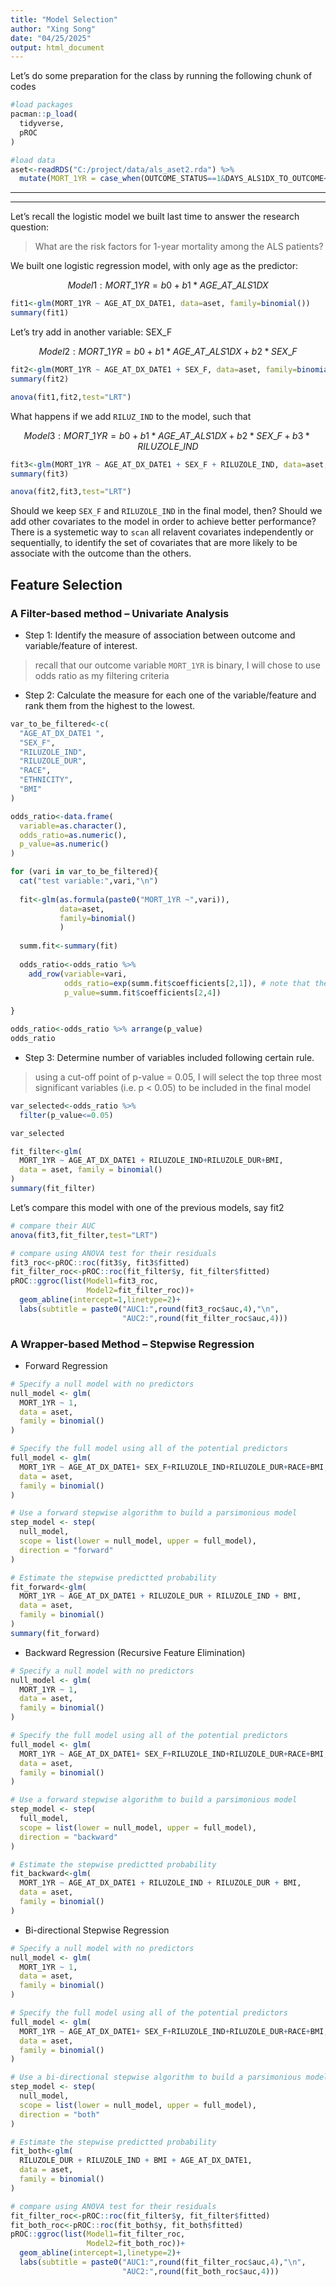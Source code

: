 ```yaml
---
title: "Model Selection"
author: "Xing Song"
date: "04/25/2025"
output: html_document
---
```


Let's do some preparation for the class by running the following chunk of codes

```r
#load packages
pacman::p_load(
  tidyverse,
  pROC
)

#load data
aset<-readRDS("C:/project/data/als_aset2.rda") %>%
  mutate(MORT_1YR = case_when(OUTCOME_STATUS==1&DAYS_ALS1DX_TO_OUTCOME<=365~1,TRUE~0))
```

**************************************************************************************************
**************************************************************************************************

Let's recall the logistic model we built last time to answer the research question:

> What are the risk factors for 1-year mortality among the ALS patients? 

We built one logistic regression model, with only age as the predictor: 

$$ Model 1: MORT\_1YR = b0 + b1*AGE\_AT\_ALS1DX $$

```r
fit1<-glm(MORT_1YR ~ AGE_AT_DX_DATE1, data=aset, family=binomial())
summary(fit1)
```

Let's try add in another variable: SEX_F

$$ Model 2: MORT\_1YR = b0 + b1*AGE\_AT\_ALS1DX + b2*SEX\_F $$

```r
fit2<-glm(MORT_1YR ~ AGE_AT_DX_DATE1 + SEX_F, data=aset, family=binomial())
summary(fit2)

anova(fit1,fit2,test="LRT")
```

What happens if we add `RILUZ_IND` to the model, such that

$$ Model 3: MORT\_1YR = b0 + b1*AGE\_AT\_ALS1DX + b2*SEX\_F + b3*RILUZOLE\_IND $$

```r
fit3<-glm(MORT_1YR ~ AGE_AT_DX_DATE1 + SEX_F + RILUZOLE_IND, data=aset, family=binomial())
summary(fit3)

anova(fit2,fit3,test="LRT")
```

Should we keep `SEX_F` and `RILUZOLE_IND` in the final model, then? Should we add other covariates to the model in order to achieve better performance? There is a systemetic way to `scan` all relavent covariates independently or sequentially, to identify the set of covariates that are more likely to be associate with the outcome than the others. 


## Feature Selection


### A Filter-based method – Univariate Analysis

* Step 1: Identify the measure of association between outcome and variable/feature of interest.

> recall that our outcome variable `MORT_1YR` is binary, I will chose to use odds ratio as my filtering criteria


* Step 2: Calculate the measure for each one of the variable/feature and rank them from the highest to the lowest.

```r
var_to_be_filtered<-c(
  "AGE_AT_DX_DATE1 ",
  "SEX_F",
  "RILUZOLE_IND",
  "RILUZOLE_DUR",
  "RACE",
  "ETHNICITY",
  "BMI"
)

odds_ratio<-data.frame(
  variable=as.character(),
  odds_ratio=as.numeric(),
  p_value=as.numeric()
)

for (vari in var_to_be_filtered){
  cat("test variable:",vari,"\n")
  
  fit<-glm(as.formula(paste0("MORT_1YR ~",vari)),
           data=aset,
           family=binomial()
           )
  
  summ.fit<-summary(fit)
  
  odds_ratio<-odds_ratio %>%
    add_row(variable=vari,
            odds_ratio=exp(summ.fit$coefficients[2,1]), # note that the coefficient of logistic regression is the log-odds
            p_value=summ.fit$coefficients[2,4])
  
}

odds_ratio<-odds_ratio %>% arrange(p_value)
odds_ratio
```


* Step 3: Determine number of variables included following certain rule. 

> using a cut-off point of p-value = 0.05, I will select the top three most significant variables (i.e. p < 0.05) to be included in the final model

```r
var_selected<-odds_ratio %>%
  filter(p_value<=0.05)

var_selected
```


```r
fit_filter<-glm(
  MORT_1YR ~ AGE_AT_DX_DATE1 + RILUZOLE_IND+RILUZOLE_DUR+BMI, 
  data = aset, family = binomial()
)
summary(fit_filter)
```

Let's compare this model with one of the previous models, say fit2

```r
# compare their AUC
anova(fit3,fit_filter,test="LRT")
```


```r
# compare using ANOVA test for their residuals
fit3_roc<-pROC::roc(fit3$y, fit3$fitted)
fit_filter_roc<-pROC::roc(fit_filter$y, fit_filter$fitted)
pROC::ggroc(list(Model1=fit3_roc,
                 Model2=fit_filter_roc))+
  geom_abline(intercept=1,linetype=2)+
  labs(subtitle = paste0("AUC1:",round(fit3_roc$auc,4),"\n",
                         "AUC2:",round(fit_filter_roc$auc,4)))
```


### A Wrapper-based Method – Stepwise Regression

* Forward Regression

```r
# Specify a null model with no predictors
null_model <- glm(
  MORT_1YR ~ 1, 
  data = aset, 
  family = binomial()
)

# Specify the full model using all of the potential predictors
full_model <- glm(
  MORT_1YR ~ AGE_AT_DX_DATE1+ SEX_F+RILUZOLE_IND+RILUZOLE_DUR+RACE+BMI, 
  data = aset, 
  family = binomial()
)

# Use a forward stepwise algorithm to build a parsimonious model
step_model <- step(
  null_model,
  scope = list(lower = null_model, upper = full_model),
  direction = "forward"
)
```


```r
# Estimate the stepwise predictted probability
fit_forward<-glm(
  MORT_1YR ~ AGE_AT_DX_DATE1 + RILUZOLE_DUR + RILUZOLE_IND + BMI, 
  data = aset, 
  family = binomial()
)
summary(fit_forward)
```



* Backward Regression (Recursive Feature Elimination)

```r
# Specify a null model with no predictors
null_model <- glm(
  MORT_1YR ~ 1, 
  data = aset, 
  family = binomial()
)

# Specify the full model using all of the potential predictors
full_model <- glm(
  MORT_1YR ~ AGE_AT_DX_DATE1+ SEX_F+RILUZOLE_IND+RILUZOLE_DUR+RACE+BMI, 
  data = aset, 
  family = binomial()
)

# Use a forward stepwise algorithm to build a parsimonious model
step_model <- step(
  full_model,
  scope = list(lower = null_model, upper = full_model),
  direction = "backward"
)
```



```r
# Estimate the stepwise predictted probability
fit_backward<-glm(
  MORT_1YR ~ AGE_AT_DX_DATE1 + RILUZOLE_IND + RILUZOLE_DUR + BMI,
  data = aset, 
  family = binomial()
)
```


* Bi-directional Stepwise Regression

```r
# Specify a null model with no predictors
null_model <- glm(
  MORT_1YR ~ 1, 
  data = aset, 
  family = binomial()
)

# Specify the full model using all of the potential predictors
full_model <- glm(
  MORT_1YR ~ AGE_AT_DX_DATE1+ SEX_F+RILUZOLE_IND+RILUZOLE_DUR+RACE+BMI, 
  data = aset, 
  family = binomial()
)

# Use a bi-directional stepwise algorithm to build a parsimonious model
step_model <- step(
  null_model,
  scope = list(lower = null_model, upper = full_model),
  direction = "both"
)
```



```r
# Estimate the stepwise predictted probability
fit_both<-glm(
  RILUZOLE_DUR + RILUZOLE_IND + BMI + AGE_AT_DX_DATE1,
  data = aset, 
  family = binomial()
)
```


```r
# compare using ANOVA test for their residuals
fit_filter_roc<-pROC::roc(fit_filter$y, fit_filter$fitted)
fit_both_roc<-pROC::roc(fit_both$y, fit_both$fitted)
pROC::ggroc(list(Model1=fit_filter_roc,
                 Model2=fit_both_roc))+
  geom_abline(intercept=1,linetype=2)+
  labs(subtitle = paste0("AUC1:",round(fit_filter_roc$auc,4),"\n",
                         "AUC2:",round(fit_both_roc$auc,4)))
```

